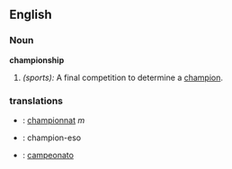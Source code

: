 ==English==

===Noun===
'''championship'''
# ''(sports):'' A final competition to determine a [[champion]].

===translations===

* {{fr}} : [[championnat]] ''m''
* {{io}} : champion-eso
* {{pt}} : [[campeonato]]